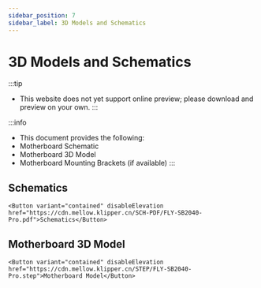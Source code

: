 ```yaml
---
sidebar_position: 7
sidebar_label: 3D Models and Schematics
---
```





# 3D Models and Schematics


:::tip
* This website does not yet support online preview; please download and preview on your own.
:::

:::info
* This document provides the following:
* Motherboard Schematic
* Motherboard 3D Model
* Motherboard Mounting Brackets (if available)
:::

## Schematics

    <Button variant="contained" disableElevation href="https://cdn.mellow.klipper.cn/SCH-PDF/FLY-SB2040-Pro.pdf">Schematics</Button>


## Motherboard 3D Model

    <Button variant="contained" disableElevation href="https://cdn.mellow.klipper.cn/STEP/FLY-SB2040-Pro.step">Motherboard Model</Button>